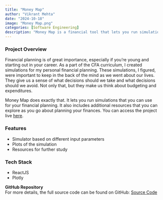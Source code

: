 ```yaml
---
title: "Money Map"
author: "Vikrant Mehta"
date: "2024-10-18"
image: "Money Map.png"
categories: [Software Engineering]
description: "Money Map is a financial tool that lets you run simulations with different inputs and get an approximation of your financial plans."
---
```


### Project Overview

Financial planning is of great importance, especially if you're young and starting out in your career. As a part of the CFA curriculum, I created simulations for my personal financial planning. These simulations, I figured, were important to keep in the back of the mind as we went about our lives. They give us a sense of what decisions should we take and what decisions should we avoid. Not only that, but they make us think about budgeting and expenditures. 

Money Map does exactly that. It lets you run simulations that you can use for your financial planning. It also includes additional resources that you can explore as you go about planning your finances. You can access the project live [here](https://vikrantmehta123.github.io/money-map/).

### Features

- Simulator based on different input parameters
- Plots of the simulation
- Resources for further study

### Tech Stack

- ReactJS
- Plotly

**GitHub Repository**  
For more details, the full source code can be found on GitHub: [Source Code](https://github.com/vikrantmehta123/money-map)